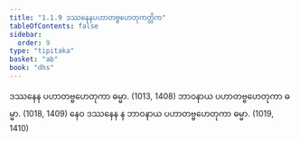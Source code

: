 ```yaml
---
title: "1.1.9 ဒဿနေနပဟာတဗ္ဗဟေတုကတ္တိက"
tableOfContents: false
sidebar:
  order: 9
type: "tipitaka"
basket: "ab"
book: "dhs"
---
```



<DynamicBreadcrumb />

<Division number="9" book="dhs" e="ch" v="29" p="2">

<Paragraph number="26" book="dhs">
ဒဿနေန ပဟာတဗ္ဗဟေတုကာ ဓမ္မာ. (<Emphasis>1013, 1408</Emphasis>)
</Paragraph>

<Paragraph number="27" book="dhs">
ဘာဝနာယ ပဟာတဗ္ဗဟေတုကာ ဓမ္မာ. (<Emphasis>1018, 1409</Emphasis>)
</Paragraph>

<Paragraph number="28" book="dhs">
နေဝ ဒဿနေန န ဘာဝနာယ ပဟာတဗ္ဗဟေတုကာ ဓမ္မာ. (<Emphasis>1019, 1410</Emphasis>)
</Paragraph>
</Division>
